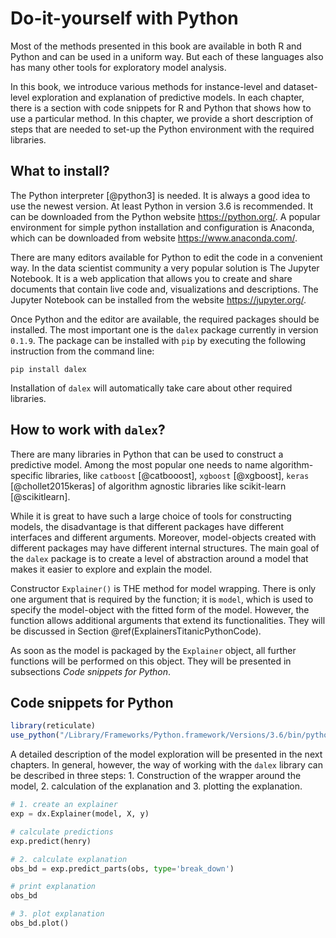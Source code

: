 # Do-it-yourself with Python  {#doItYourselfWithPython}

Most of the methods presented in this book are available in both R and Python and can be used in a uniform way. But each of these languages also has many other tools for exploratory model analysis.  

In this book, we introduce various methods for instance-level and dataset-level exploration and explanation of predictive models. In each chapter, there is a section with code snippets for R and Python that shows how to use a particular method. In this chapter, we provide a short description of steps that are needed to set-up the Python environment with the required libraries.

## What to install?

The Python interpreter [@python3] is needed. It is always a good idea to use the newest version. At least Python in version 3.6 is recommended. It can be downloaded from the Python website [https://python.org/](https://python.org/).
A popular environment for simple python installation and configuration is Anaconda, which can be downloaded from  website [https://www.anaconda.com/](https://www.anaconda.com/).

There are many editors available for Python to edit the code in a convenient way. In the data scientist community a very popular solution is The Jupyter Notebook. It is a web application that allows you to create and share documents that contain live code and, visualizations and descriptions. The Jupyter Notebook can be installed from the website [https://jupyter.org/](https://jupyter.org/).

Once Python and the editor are available, the required packages should be installed.
The most important one is the `dalex` package currently in version `0.1.9`.
The  package can be installed with `pip` by executing the following instruction from the command line:

```
pip install dalex
```

Installation of `dalex` will automatically take care about other required libraries.

## How to work with `dalex`? {#infoDALEXpy}

There are many libraries in Python that can be used to construct a predictive model. 
Among the most popular one needs to name algorithm-specific libraries, like `catboost` [@catbooost], `xgboost` [@xgboost], `keras` [@chollet2015keras] of algorithm agnostic libraries like scikit-learn [@scikitlearn].

While it is great to have such a large choice of tools for constructing models, the disadvantage is that different  packages have different interfaces and different arguments. Moreover, model-objects created with different packages  may have different internal structures. The main goal of the `dalex` package is to create a level of abstraction around a model that makes it easier to explore and explain the model.

Constructor `Explainer()` is THE method for model wrapping. There is only one argument that is required by the function; it is `model`, which is used to specify the model-object with the fitted form of the model. However, the function allows additional arguments that extend its functionalities. They will be discussed in Section \@ref(ExplainersTitanicPythonCode).

As soon as the model is packaged by the `Explainer` object, all further functions will be performed on this object. They will be presented in subsections *Code snippets for Python*.

## Code snippets for Python

```r
library(reticulate)
use_python("/Library/Frameworks/Python.framework/Versions/3.6/bin/python3")
```

A detailed description of the model exploration will be presented in the next chapters. In general, however, the way of working with the `dalex` library can be described in three steps: 
1. Construction of the wrapper around the model, 
2. calculation of the explanation and 
3. plotting the explanation.

```python
# 1. create an explainer
exp = dx.Explainer(model, X, y)

# calculate predictions
exp.predict(henry)

# 2. calculate explanation
obs_bd = exp.predict_parts(obs, type='break_down')

# print explanation
obs_bd

# 3. plot explanation
obs_bd.plot()
```


